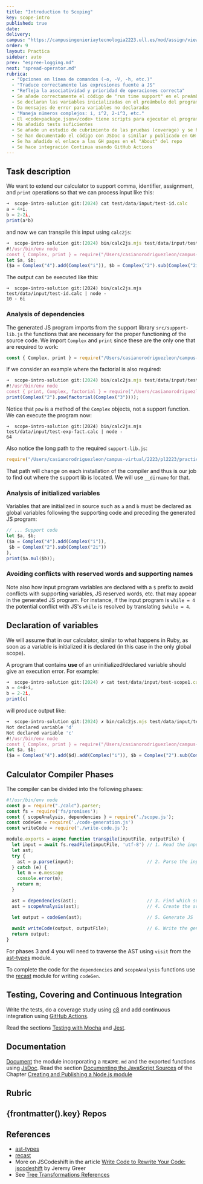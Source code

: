```yaml
---
title: "Introduction to Scoping"
key: scope-intro
published: true
date:
delivery:
campus: "https://campusingenieriaytecnologia2223.ull.es/mod/assign/view.php?id=27580"
order: 9
layout: Practica
sidebar: auto
prev: "espree-logging.md"
next: "spread-operator.md"
rubrica:
  - "Opciones en línea de comandos (-o, -V, -h, etc.)"
  - "Traduce correctamente las expresiones fuente a JS"
  - "Refleja la asociatividad y prioridad de operaciones correcta"
  - Se añade correctamente el código de "run time support" en el preámbulo del programa JS
  - Se declaran las variables inicializadas en el preámbulo del programa JS
  - Da mensajes de error para variables no declaradas
  - "Maneja números complejos: i, i^2, 2-i^3, etc."
  - El <code>package.json</code> tiene scripts para ejecutar el programa
  - Ha añadido tests suficientes
  - Se añade un estudio de cubrimiento de las pruebas (coverage) y se ha publicado en GitHub pages
  - Se han documentado el código con JSDoc o similar y publicado en GH-Pages
  - Se ha añadido el enlace a las GH pages en el "About" del repo
  - Se hace integración Continua usando GitHub Actions
---
```


## Task description

We want to extend our calculator to support comma, identifier, assignment, and `print` operations so that we can process input like this:

```js filename="test/data/input/test-id.calc"
➜  scope-intro-solution git:(2024) cat test/data/input/test-id.calc 
a = 4+i, 
b = 2-2i, 
print(a*b)
```
and now we can transpile this input using `calc2js`:

```js
➜  scope-intro-solution git:(2024) bin/calc2js.mjs test/data/input/test-id.calc 
#!/usr/bin/env node
const { Complex, print } = require("/Users/casianorodriguezleon/campus-virtual/2223/pl2223/practicas/scope-intro/scope-intro-solution/src/support-lib.js");  
let $a, $b;
($a = Complex("4").add(Complex("i")), $b = Complex("2").sub(Complex("2i"))), print($a.mul($b));
```
The output can be executed like this:

```
➜  scope-intro-solution git:(2024) bin/calc2js.mjs test/data/input/test-id.calc | node -
10 - 6i
```

### Analysis of dependencies

The generated JS program imports from the support library `src/support-lib.js` the functions that are necessary for the proper functioning of the source code. We import `Complex` and `print` since these are the only one that are required to work:

```js
const { Complex, print } = require("/Users/casianorodriguezleon/campus-virtual/2223/pl2223/practicas/scope-intro/scope-intro-solution/src/support-lib.js");
``` 


If we consider an example where the factorial is also required:

```js
➜  scope-intro-solution git:(2024) bin/calc2js.mjs test/data/input/test-exp-fact.calc   
#!/usr/bin/env node
const { print, Complex, factorial } = require("/Users/casianorodriguezleon/campus-virtual/2223/pl2223/practicas/scope-intro/scope-intro-solution/src/support-lib.js");  
print(Complex("2").pow(factorial(Complex("3"))));
```

Notice that `pow` is a method of the  `Complex` objects, not a support function. We can 
execute the program now:

```
➜  scope-intro-solution git:(2024) bin/calc2js.mjs test/data/input/test-exp-fact.calc | node -
64
```

Also notice the long path to the required `support-lib.js`:

```js
require("/Users/casianorodriguezleon/campus-virtual/2223/pl2223/practicas/scope-intro/scope-intro-solution/src/support-lib.js");
```

That path will change on each installation of the compiler and thus is our job to find out where the support lib is located. We will use `__dirname` for that.

### Analysis of initialized variables

Variables that are initialized in source such as `a` and `b` must be declared as global variables following the supporting code and preceding the generated JS program:

```js
// ... Support code
let $a, $b;
($a = Complex("4").add(Complex("i")), 
 $b = Complex("2").sub(Complex("2i"))
), 
print($a.mul($b));
```


### Avoiding conflicts with reserved words and supporting names

Note also how input program variables are declared with a `$` prefix to avoid conflicts with supporting variables, JS reserved words, etc. that may appear in the generated JS program. 
For instance, if the input program is `while = 4` the potential conflict with JS's `while` is resolved by translating `$while = 4`.


## Declaration of variables

We will assume that in our calculator, similar to what happens in Ruby, as soon as a variable is initialized it is declared (in this case in the only global scope).

A program that contains **use** of an uninitialized/declared variable should give an execution error.
For example:

```js
➜  scope-intro-solution git:(2024) ✗ cat test/data/input/test-scope1.calc 
a = 4+d+i, 
b = 2-2i, 
print(c)
```

will produce output like:

```js
➜  scope-intro-solution git:(2024) ✗ bin/calc2js.mjs test/data/input/test-scope1.calc
Not declared variable 'd'
Not declared variable 'c'
#!/usr/bin/env node
const { Complex, print } = require("/Users/casianorodriguezleon/campus-virtual/2223/pl2223/practicas/scope-intro/scope-intro-solution/src/support-lib.js");  
let $a, $b;
($a = Complex("4").add($d).add(Complex("i")), $b = Complex("2").sub(Complex("2i"))), print($c);
```

## Calculator Compiler Phases

The compiler can be divided into the following phases:

```js
#!/usr/bin/env node
const p = require("./calc").parser;
const fs = require('fs/promises');
const { scopeAnalysis, dependencies } = require('./scope.js');
const codeGen = require('./code-generation.js')
const writeCode = require('./write-code.js');

module.exports = async function transpile(inputFile, outputFile) {
  let input = await fs.readFile(inputFile, 'utf-8') // 1. Read the input
  let ast;
  try {
    ast = p.parse(input);                           // 2. Parse the input
  } catch (e) {
    let m = e.message
    console.error(m);
    return m;
  }

  ast = dependencies(ast);                          // 3. Find which support functions are being used
  ast = scopeAnalysis(ast);                         // 4. Create the scope object. Attributes: initialized, used

  let output = codeGen(ast);                        // 5. Generate JS 
  
  await writeCode(output, outputFile);              // 6. Write the generated JS in the output file
  return output;
}
```
For phases 3 and 4 you will need to traverse the AST using `visit` from the [ast-types](/topics/tree-transformations/ast-types) module.

To complete the code for the `dependencies` and `scopeAnalysis` functions use the [recast](/topicsoduccion-a-javascript/tree-transformations/jscodeshift-recast) module for writing `codeGen`.

## Testing, Covering and Continuous Integration

Write the tests, do a coverage study using [c8](https://github.com/bcoe/c8) and add continuous integration using [GitHub Actions](/topics/introduction-to-javascript/github-actions).

Read the sections [Testing with Mocha](/topics/introduction-to-javascript/mocha#mocha) and [Jest](/topics/introduction-to-javascript/jest).

## Documentation

[Document](/topics/introduction-to-javascript/documentation)
the module incorporating a `README.md` and the exported functions using [JsDoc](/topics/introduction-to-javascript/documentation#jsdoc).
Read the section [Documenting the JavaScript Sources](/topics/introduction-to-javascript/creating-and-publishing-npm-module#documenting-the-javascript-sources) of the Chapter [Creating and Publishing a Node.js module](/topics/introduction-to-javascript/creating-and-publishing-npm-module)

## Rubric


<Rubric rubric={frontmatter().rubrica} />

## {frontmatter().key} Repos


<ReposForLab lab={frontmatter().key} />

## References

[npm]: https://www.npmjs.com/
[Mozilla Parser API]: https://developer.mozilla.org/en-US/docs/Mozilla/Projects/SpiderMonkey/Parser_API
[recast]: https://github.com/benjamn/recast
[ast-types]: https://github.com/benjamn/ast-types
[ast-explorer]: http://astexplorer.net/
[collections]: https://github.com/facebook/jscodeshift/wiki/jscodeshift-Documentation#collections
[nodepaths]: https://github.com/facebook/jscodeshift/wiki/jscodeshift-Documentation#nodepaths
[node]: https://github.com/facebook/jscodeshift/wiki/jscodeshift-Documentation#node-1
[variableDeclarator]: https://github.com/facebook/jscodeshift/wiki/jscodeshift-Documentation#variabledeclarator

* [ast-types](/topics/tree-transformations/ast-types)
* [recast](/topics/tree-transformations/jscodeshift-recast) 
* More on JSCodeshift in the article [Write Code to Rewrite Your Code: jscodeshift](https://www.toptal.com/javascript/write-code-to-rewrite-your-code) by Jeremy Greer
* See [Tree  Transformations References](/topics/tree-transformations/tree-transformations-references)
